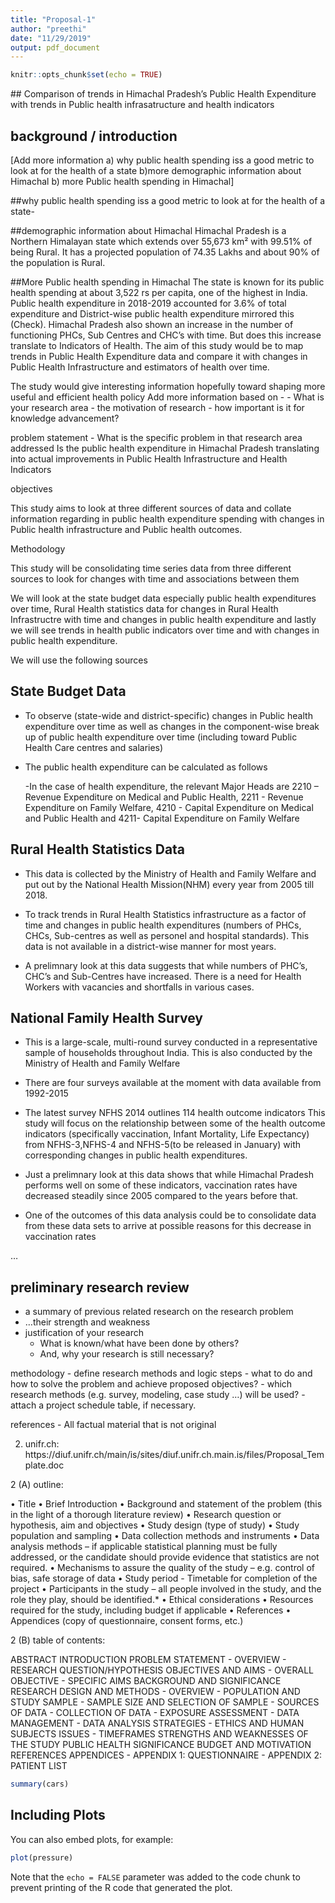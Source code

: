 ```yaml
---
title: "Proposal-1"
author: "preethi"
date: "11/29/2019"
output: pdf_document
---
```


```r
knitr::opts_chunk$set(echo = TRUE)
```

 ## Comparison of trends in Himachal Pradesh's Public Health Expenditure with trends in Public health infrasatructure and health indicators

## background / introduction

[Add more information a) why public health spending iss a good metric to look at for the health of a state
b)more demographic information about Himachal
b) more Public health spending in Himachal]

 ##why public health spending iss a good metric to look at for the health of a state-
 
 
 ##demographic information about Himachal
Himachal Pradesh is a Northern Himalayan state which extends over 55,673 km² with 99.51% of being Rural.  It has a projected population of 74.35 Lakhs and about 90% of the population is Rural. 

 ##More Public health spending in Himachal
The state is known for its public health spending at about 3,522 rs per capita, one of the highest in India. Public health expenditure in 2018-2019 accounted for 3.6% of total expenditure and District-wise public health expenditure mirrored this (Check).
Himachal Pradesh also shown an increase in the number of functioning PHCs, Sub Centres and CHC's with time. But does this increase translate to Indicators of Health. 
The aim of this study would be to map trends in Public Health Expenditure data and compare it with changes in Public Health Infrastructure and estimators of health over time. 

The study would give interesting information hopefully toward shaping more useful and efficient health policy
Add more information based on - 
  - What is your research area
  - the motivation of research
  - how important is it for knowledge advancement?

problem statement
  - What is the specific problem in that research area addressed
Is the public health expenditure in Himachal Pradesh translating into actual improvements in Public Health Infrastructure and Health Indicators

objectives

This study aims to look at three different sources of data and collate information regarding in public health expenditure spending with changes in Public health infrastructure and Public health outcomes. 


Methodology 

This study will be consolidating time series data from three different sources to look for changes with time and associations between them 

We will look at the state budget data especially public health expenditures over time, Rural Health statistics data for changes in Rural Health Infrastructre with time and changes in public health expenditure and lastly we will see trends in health public indicators over time and with changes in public health expenditure. 

We will use the following sources

## State Budget Data

- To observe (state-wide and district-specific) changes in Public health expenditure over time 
as well as changes in the component-wise break up of public health expenditure over time (including toward Public Health Care centres and salaries)

- The public health expenditure can be calculated as follows

  -In the case of health expenditure, the relevant Major Heads are 2210 – Revenue Expenditure on Medical and Public Health, 2211 - Revenue Expenditure on Family Welfare, 4210 - Capital Expenditure on Medical and Public Health and 4211- Capital Expenditure on Family Welfare

## Rural Health Statistics Data

- This data is collected by the Ministry of Health and Family Welfare and put out by the National Health Mission(NHM) every year from 2005 till 2018.

- To track trends in Rural Health Statistics infrastructure  as a factor of time and changes in public health expenditures (numbers of PHCs, CHCs, Sub-centres as well as personel and hospital standards). 
This data is not available in a district-wise manner for most years.

- A prelimnary look at this data suggests that while numbers of PHC's, CHC's and Sub-Centres have increased. There is a need for Health Workers with vacancies and shortfalls in various cases.

## National Family Health Survey

- This is a large-scale, multi-round survey conducted in a representative sample of households throughout India. This is also conducted by the Ministry of Health and Family Welfare

- There are four surveys available at the moment with data available from 1992-2015

- The latest survey NFHS 2014 outlines 114 health outcome indicators This study will focus on the relationship between some of the health outcome indicators (specifically vaccination, Infant Mortality, Life Expectancy) from NFHS-3,NFHS-4 and NFHS-5(to be released in January) with corresponding changes in public health expenditures.

- Just a prelimnary look at this data shows that while Himachal Pradesh performs well on some of these indicators, vaccination rates have decreased steadily since 2005 compared to the years before that. 

- One of the outcomes of this data analysis could be to consolidate data from these data sets to arrive at possible reasons for this decrease in vaccination rates

...


## preliminary research review

  - a summary of previous related research on the research problem
  - ...their strength and weakness
  - justification of your research
    - What is known/what have been done by others?
    - And, why your research is still necessary?

methodology
  - define research methods and logic steps
  - what to do and how to solve the problem and achieve proposed objectives?
  - which research methods (e.g. survey, modeling, case study ...) will be used?
  - attach a project schedule table, if necessary.

references
  - All factual material that is not original


2. unifr.ch: https://diuf.unifr.ch/main/is/sites/diuf.unifr.ch.main.is/files/Proposal_Template.doc

2 (A) outline:

•	Title
•	Brief Introduction
•	Background and statement of the problem (this in the light of a thorough literature review)
•	Research question or hypothesis, aim and objectives
•	Study design (type of study)
•	Study population and sampling
•	Data collection methods and instruments
•	Data analysis methods – if applicable statistical planning must be fully addressed, or the candidate should provide evidence that statistics are not required.
•	Mechanisms to assure the quality of the study – e.g. control of bias, safe storage of data
•	Study period - Timetable for completion of the project
•	Participants in the study – all people involved in the study, and the role they play, should be identified.*
•	Ethical considerations
•	Resources required for the study, including budget if applicable
•	References
•	Appendices (copy of questionnaire, consent forms, etc.)

2 (B) table of contents:

ABSTRACT
INTRODUCTION
PROBLEM STATEMENT
  - OVERVIEW
  - RESEARCH QUESTION/HYPOTHESIS
OBJECTIVES AND AIMS
  - OVERALL OBJECTIVE
  - SPECIFIC AIMS
BACKGROUND AND SIGNIFICANCE
RESEARCH DESIGN AND METHODS
  - OVERVIEW
  - POPULATION AND STUDY SAMPLE
  - SAMPLE SIZE AND SELECTION OF SAMPLE
  - SOURCES OF DATA
  - COLLECTION OF DATA
  - EXPOSURE ASSESSMENT
  - DATA MANAGEMENT
  - DATA ANALYSIS STRATEGIES
  - ETHICS AND HUMAN SUBJECTS ISSUES
  - TIMEFRAMES
STRENGTHS AND WEAKNESSES OF THE STUDY
PUBLIC HEALTH SIGNIFICANCE
BUDGET AND MOTIVATION
REFERENCES
APPENDICES
  - APPENDIX 1: QUESTIONNAIRE
  - APPENDIX 2: PATIENT LIST


```r
summary(cars)
```

## Including Plots

You can also embed plots, for example:

```r
plot(pressure)
```

Note that the `echo = FALSE` parameter was added to the code chunk to prevent printing of the R code that generated the plot.
